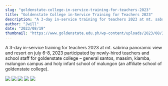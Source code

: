 ```yaml
---
slug: "goldenstate-college-in-service-training-for-teachers-2023"
title: "Goldenstate College in-Service Training for Teachers 2023"
description: "A 3-day in-service training for teachers 2023 at mt. sabrina panoramic view and resort on..."
author: "Jwill"
date: "2023/08/19"
thumbnail: "https://www.goldenstate.edu.ph/wp-content/uploads/2023/08/357749767_664482089056952_3827108431265668135_n.jpg"
---
```


A 3-day in-service training for teachers 2023 at mt. sabrina panoramic view and resort on july 6-8, 2023 participated by newly-hired teachers and school staff for goldenstate college – general santos, maasim, kiamba, malungon campus and holy infant school of malungon (an affiliate school of goldenstate college).

![](https://www.goldenstate.edu.ph/wp-content/uploads/2023/08/357749767_664482089056952_3827108431265668135_n.jpg)
![](https://www.goldenstate.edu.ph/wp-content/uploads/2023/08/358107607_664482139056947_4256718433321172914_n.jpg)
![](https://www.goldenstate.edu.ph/wp-content/uploads/2023/08/357714670_664482189056942_6118879431232746245_n.jpg)
![](https://www.goldenstate.edu.ph/wp-content/uploads/2023/08/357491365_664482249056936_3837978258918393030_n.jpg)
![](https://www.goldenstate.edu.ph/wp-content/uploads/2023/08/357436084_664482042390290_378919897745555273_n.jpg)